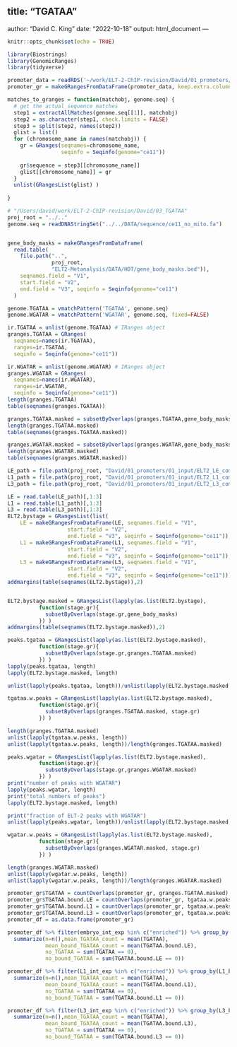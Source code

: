 title: "TGATAA"
---
author: "David C. King"
date: "2022-10-18"
output: html_document
---

```r
knitr::opts_chunk$set(echo = TRUE)

library(Biostrings)
library(GenomicRanges)
library(tidyverse)
```


```r
promoter_data = readRDS('~/work/ELT-2-ChIP-revision/David/01_promoters/03_output/promoter_data/all.df.rds') 
promoter_gr = makeGRangesFromDataFrame(promoter_data, keep.extra.columns = T, seqinfo=Seqinfo(genome="ce11"))
```



```r

matches_to_granges = function(matchobj, genome.seq) {
  # get the actual sequence matches
  step1 = extractAllMatches(genome.seq[[1]], matchobj)
  step2 = as.character(step1, check.limits = FALSE)
  step3 = split(step2, names(step2))
  glist = list()
  for (chromosome_name in names(matchobj)) {
    gr = GRanges(seqnames=chromosome_name,                                                                     ranges=matchobj[[chromosome_name]], 
                 seqinfo = Seqinfo(genome="ce11"))
  
    gr$sequence = step3[[chromosome_name]]
    glist[[chromosome_name]] = gr
  }
  unlist(GRangesList(glist) )
    
}

```


```r

# "/Users/david/work/ELT-2-ChIP-revision/David/03_TGATAA"
proj_root = "../.."
genome.seq = readDNAStringSet("../../DATA/sequence/ce11_no_mito.fa")


gene_body_masks = makeGRangesFromDataFrame(
  read.table(
    file.path("..", 
              proj_root, 
              "ELT2-Metanalysis/DATA/HOT/gene_body_masks.bed")),
    seqnames.field = "V1", 
    start.field = "V2", 
    end.field = "V3", seqinfo = Seqinfo(genome="ce11")
  )
```

```r

genome.TGATAA = vmatchPattern('TGATAA', genome.seq)
genome.WGATAR = vmatchPattern('WGATAR', genome.seq, fixed=FALSE)

ir.TGATAA = unlist(genome.TGATAA) # IRanges object
granges.TGATAA = GRanges(
  seqnames=names(ir.TGATAA), 
  ranges=ir.TGATAA, 
  seqinfo = Seqinfo(genome="ce11"))

ir.WGATAR = unlist(genome.WGATAR) # IRanges object
granges.WGATAR = GRanges(
  seqnames=names(ir.WGATAR), 
  ranges=ir.WGATAR, 
  seqinfo = Seqinfo(genome="ce11"))
length(granges.TGATAA)
table(seqnames(granges.TGATAA))

granges.TGATAA.masked = subsetByOverlaps(granges.TGATAA,gene_body_masks)
length(granges.TGATAA.masked)
table(seqnames(granges.TGATAA.masked))

granges.WGATAR.masked = subsetByOverlaps(granges.WGATAR,gene_body_masks)
length(granges.WGATAR.masked)
table(seqnames(granges.WGATAR.masked))
```

```r

LE_path = file.path(proj_root, "David/01_promoters/01_input/ELT2_LE_combined_IDR.df")
L1_path = file.path(proj_root, "David/01_promoters/01_input/ELT2_L1_combined_IDR.df")
L3_path = file.path(proj_root, "David/01_promoters/01_input/ELT2_L3_combined_IDR.df")

LE = read.table(LE_path)[,1:3]
L1 = read.table(L1_path)[,1:3]
L3 = read.table(L3_path)[,1:3]
ELT2.bystage = GRangesList(list(
    LE = makeGRangesFromDataFrame(LE, seqnames.field = "V1", 
                   start.field = "V2", 
                   end.field = "V3", seqinfo = Seqinfo(genome="ce11")),
    L1 = makeGRangesFromDataFrame(L1, seqnames.field = "V1", 
                   start.field = "V2", 
                   end.field = "V3", seqinfo = Seqinfo(genome="ce11")),
    L3 = makeGRangesFromDataFrame(L3, seqnames.field = "V1", 
                   start.field = "V2", 
                   end.field = "V3", seqinfo = Seqinfo(genome="ce11"))))
addmargins(table(seqnames(ELT2.bystage)),2)


ELT2.bystage.masked = GRangesList(lapply(as.list(ELT2.bystage),
          function(stage.gr){
            subsetByOverlaps(stage.gr,gene_body_masks)
          }) )
addmargins(table(seqnames(ELT2.bystage.masked)),2)
```


```r
peaks.tgataa = GRangesList(lapply(as.list(ELT2.bystage.masked),
          function(stage.gr){
            subsetByOverlaps(stage.gr,granges.TGATAA.masked)
          }) )
lapply(peaks.tgataa, length)
lapply(ELT2.bystage.masked, length)

unlist(lapply(peaks.tgataa, length))/unlist(lapply(ELT2.bystage.masked, length))
```
```r
tgataa.w.peaks = GRangesList(lapply(as.list(ELT2.bystage.masked),
          function(stage.gr){
            subsetByOverlaps(granges.TGATAA.masked, stage.gr)
          }) )

length(granges.TGATAA.masked)
unlist(lapply(tgataa.w.peaks, length))
unlist(lapply(tgataa.w.peaks, length))/length(granges.TGATAA.masked)
```

```r
peaks.wgatar = GRangesList(lapply(as.list(ELT2.bystage.masked),
          function(stage.gr){
            subsetByOverlaps(stage.gr,granges.WGATAR.masked)
          }) )
print("number of peaks with WGATAR")
lapply(peaks.wgatar, length)
print("total numbers of peaks")
lapply(ELT2.bystage.masked, length)

print("fraction of ELT-2 peaks with WGATAR")
unlist(lapply(peaks.wgatar, length))/unlist(lapply(ELT2.bystage.masked, length))
```
```r
wgatar.w.peaks = GRangesList(lapply(as.list(ELT2.bystage.masked),
          function(stage.gr){
            subsetByOverlaps(granges.WGATAR.masked, stage.gr)
          }) )

length(granges.WGATAR.masked)
unlist(lapply(wgatar.w.peaks, length))
unlist(lapply(wgatar.w.peaks, length))/length(granges.WGATAR.masked)
```

```r
promoter_gr$TGATAA = countOverlaps(promoter_gr, granges.TGATAA.masked)
promoter_gr$TGATAA.bound.LE = countOverlaps(promoter_gr, tgataa.w.peaks$LE)
promoter_gr$TGATAA.bound.L1 = countOverlaps(promoter_gr, tgataa.w.peaks$L1)
promoter_gr$TGATAA.bound.L3 = countOverlaps(promoter_gr, tgataa.w.peaks$L3)
promoter_df = as.data.frame(promoter_gr)
```

```r

promoter_df %>% filter(embryo_int_exp %in% c("enriched")) %>% group_by(LE_bound, embryo_int_exp) %>% 
  summarize(n=n(),mean_TGATAA_count = mean(TGATAA), 
            mean_bound_TGATAA_count = mean(TGATAA.bound.LE),
            no_TGATAA = sum(TGATAA == 0),
            no_bound_TGATAA = sum(TGATAA.bound.LE == 0))

```

```r
promoter_df %>% filter(L1_int_exp %in% c("enriched")) %>% group_by(L1_bound, L1_int_exp) %>% 
  summarize(n=n(),mean_TGATAA_count = mean(TGATAA), 
            mean_bound_TGATAA_count = mean(TGATAA.bound.L1),
            no_TGATAA = sum(TGATAA == 0),
            no_bound_TGATAA = sum(TGATAA.bound.L1 == 0))

```

```r
promoter_df %>% filter(L3_int_exp %in% c("enriched")) %>% group_by(L3_bound, L3_int_exp) %>% 
  summarize(n=n(),mean_TGATAA_count = mean(TGATAA), 
            mean_bound_TGATAA_count = mean(TGATAA.bound.L3),
            no_TGATAA = sum(TGATAA == 0),
            no_bound_TGATAA = sum(TGATAA.bound.L3 == 0))

```